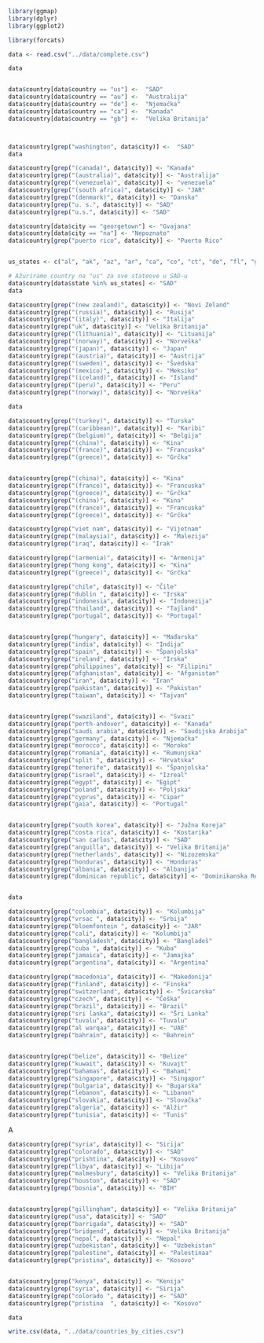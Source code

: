 ```r

library(ggmap)
library(dplyr)
library(ggplot2)
```


```r
library(forcats)

data <- read.csv("../data/complete.csv")
```




```r
data


data$country[data$country == "us"] <-  "SAD"
data$country[data$country == "au"] <-  "Australija"
data$country[data$country == "de"] <-  "Njemačka"
data$country[data$country == "ca"] <-  "Kanada"
data$country[data$country == "gb"] <-  "Velika Britanija"



data$country[grep("washington", data$city)] <-  "SAD"
data
```
```r
data$country[grep("(canada)", data$city)] <- "Kanada"
data$country[grep("(australia)", data$city)] <- "Australija"
data$country[grep("(venezuela)", data$city)] <- "venezuela"
data$country[grep("(south africa)", data$city)] <- "JAR"
data$country[grep("(denmark)", data$city)] <- "Danska"
data$country[grep("u. s.", data$city)] <- "SAD"
data$country[grep("u.s.", data$city)] <- "SAD"

data$country[data$city == "georgetown"] <- "Gvajana"
data$country[data$city == "na"] <- "Nepoznato"
data$country[grep("puerto rico", data$city)] <- "Puerto Rico"


us_states <- c("al", "ak", "az", "ar", "ca", "co", "ct", "de", "fl", "ga", "hi", "id", "il", "in", "ia", "ks", "ky", "la", "me", "md", "ma", "mi", "mn", "ms", "mo", "mt", "ne", "nv", "nh", "nj", "nm", "ny", "nc", "nd", "oh", "ok", "or", "pa", "ri", "sc", "sd", "tn", "tx", "ut", "vt", "va", "wa", "wv", "wi", "wy")

# Ažuriramo country na "us" za sve stateove u SAD-u
data$country[data$state %in% us_states] <- "SAD"
data


```
```r
data$country[grep("(new zealand)", data$city)] <- "Novi Zeland"
data$country[grep("(russia)", data$city)] <- "Rusija"
data$country[grep("(italy)", data$city)] <- "Italija"
data$country[grep("uk", data$city)] <- "Velika Britanija"
data$country[grep("(lithuania)", data$city)] <- "Lituanija"
data$country[grep("(norway)", data$city)] <- "Norveška"
data$country[grep("(japan)", data$city)] <- "Japan"
data$country[grep("(austria)", data$city)] <- "Austrija"
data$country[grep("(sweden)", data$city)] <- "Švedska"
data$country[grep("(mexico)", data$city)] <- "Meksiko"
data$country[grep("(iceland)", data$city)] <- "Island"
data$country[grep("(peru)", data$city)] <- "Peru"
data$country[grep("(norway)", data$city)] <- "Norveška"

data
```

```r

data$country[grep("(turkey)", data$city)] <- "Turska"
data$country[grep("(caribbean)", data$city)] <- "Karibi"
data$country[grep("(belgium)", data$city)] <- "Belgija"
data$country[grep("(china)", data$city)] <- "Kina"
data$country[grep("(france)", data$city)] <- "Francuska"
data$country[grep("(greece)", data$city)] <- "Grčka"


data$country[grep("(china)", data$city)] <- "Kina"
data$country[grep("(france)", data$city)] <- "Francuska"
data$country[grep("(greece)", data$city)] <- "Grčka"
data$country[grep("(china)", data$city)] <- "Kina"
data$country[grep("(france)", data$city)] <- "Francuska"
data$country[grep("(greece)", data$city)] <- "Grčka"

data$country[grep("viet nam", data$city)] <- "Vijetnam"
data$country[grep("(malaysia)", data$city)] <- "Malezija"
data$country[grep("iraq", data$city)] <- "Irak"

data$country[grep("(armenia)", data$city)] <- "Armenija"
data$country[grep("hong kong", data$city)] <- "Kina"
data$country[grep("(greece)", data$city)] <- "Grčka"

data$country[grep("chile", data$city)] <- "Čile"
data$country[grep("dublin ", data$city)] <- "Irska"
data$country[grep("indonesia", data$city)] <- "Indonezija"
data$country[grep("thailand", data$city)] <- "Tajland"
data$country[grep("portugal", data$city)] <- "Portugal"


data$country[grep("hungary", data$city)] <- "Mađarska"
data$country[grep("india", data$city)] <- "Indija"
data$country[grep("spain", data$city)] <- "Španjolska"
data$country[grep("ireland", data$city)] <- "Irska"
data$country[grep("philippines", data$city)] <- "Filipini"
data$country[grep("afghanistan", data$city)] <- "Afganistan"
data$country[grep("iran", data$city)] <- "Iran"
data$country[grep("pakistan", data$city)] <- "Pakistan"
data$country[grep("taiwan", data$city)] <- "Tajvan"


data$country[grep("swaziland", data$city)] <- "Svazi"
data$country[grep("perth-andover", data$city)] <- "Kanada"
data$country[grep("saudi arabia", data$city)] <- "Saudijska Arabija"
data$country[grep("germany", data$city)] <- "Njemačka"
data$country[grep("morocco", data$city)] <- "Moroko"
data$country[grep("romania", data$city)] <- "Rumunjska"
data$country[grep("split ", data$city)] <- "Hrvatska"
data$country[grep("tenerife", data$city)] <- "Španjolska"
data$country[grep("israel", data$city)] <- "Izreal"
data$country[grep("egypt", data$city)] <- "Egipt"
data$country[grep("poland", data$city)] <- "Poljska"
data$country[grep("cyprus", data$city)] <- "Cipar"
data$country[grep("gaia", data$city)] <- "Portugal"


data$country[grep("south korea", data$city)] <- "Južna Koreja"
data$country[grep("costa rica", data$city)] <- "Kostarika"
data$country[grep("san carlos", data$city)] <- "SAD"
data$country[grep("anguilla", data$city)] <- "Velika Britanija"
data$country[grep("netherlands", data$city)] <- "Nizozemska"
data$country[grep("honduras", data$city)] <- "Honduras"
data$country[grep("albania", data$city)] <- "Albanija"
data$country[grep("dominican republic", data$city)] <- "Dominikanska Republika"


data

```

```r

data$country[grep("colombia", data$city)] <- "Kolumbija"
data$country[grep("vrsac ", data$city)] <- "Srbija"
data$country[grep("bloemfontein ", data$city)] <- "JAR"
data$country[grep("cali", data$city)] <- "Kolumbija"
data$country[grep("bangladesh", data$city)] <- "Bangladeš"
data$country[grep("cuba ", data$city)] <- "Kuba"
data$country[grep("jamaica", data$city)] <- "Jamajka"
data$country[grep("argentina", data$city)] <- "Argentina"

data$country[grep("macedonia", data$city)] <- "Makedonija"
data$country[grep("finland", data$city)] <- "Finska"
data$country[grep("switzerland", data$city)] <- "Švicarska"
data$country[grep("czech", data$city)] <- "Češka"
data$country[grep("brazil", data$city)] <- "Brazil"
data$country[grep("sri lanka", data$city)] <- "Šri Lanka"
data$country[grep("tuvalu", data$city)] <- "Tuvalu"
data$country[grep("al warqaa", data$city)] <- "UAE"
data$country[grep("bahrain", data$city)] <- "Bahrein"


data$country[grep("belize", data$city)] <- "Belize"
data$country[grep("kuwait", data$city)] <- "Kuvajt"
data$country[grep("bahamas", data$city)] <- "Bahami"
data$country[grep("singapore", data$city)] <- "Singapor"
data$country[grep("bulgaria", data$city)] <- "Bugarska"
data$country[grep("lebanon", data$city)] <- "Libanon"
data$country[grep("slovakia", data$city)] <- "Slovačka"
data$country[grep("algeria", data$city)] <- "Alžir"
data$country[grep("tunisia", data$city)] <- "Tunis"

```








A
```r


data$country[grep("syria", data$city)] <- "Sirija"
data$country[grep("colorado", data$city)] <- "SAD"
data$country[grep("prishtina", data$city)] <- "Kosovo"
data$country[grep("libya", data$city)] <- "Libija"
data$country[grep("malmesbury", data$city)] <- "Velika Britanija"
data$country[grep("houston", data$city)] <- "SAD"
data$country[grep("bosnia", data$city)] <- "BIH"


data$country[grep("gillingham", data$city)] <- "Velika Britanija"
data$country[grep("usa", data$city)] <- "SAD"
data$country[grep("barrigada", data$city)] <- "SAD"
data$country[grep("bridgend", data$city)] <- "Velika Britanija"
data$country[grep("nepal", data$city)] <- "Nepal"
data$country[grep("uzbekistan", data$city)] <- "Uzbekistan"
data$country[grep("palestine", data$city)] <- "Palestinaa"
data$country[grep("pristina", data$city)] <- "Kosovo"


data$country[grep("kenya", data$city)] <- "Kenija"
data$country[grep("syria", data$city)] <- "Sirija"
data$country[grep("colorado ", data$city)] <- "SAD"
data$country[grep("pristina  ", data$city)] <- "Kosovo"


```


```r
data

write.csv(data, "../data/countries_by_cities.csv")
```
